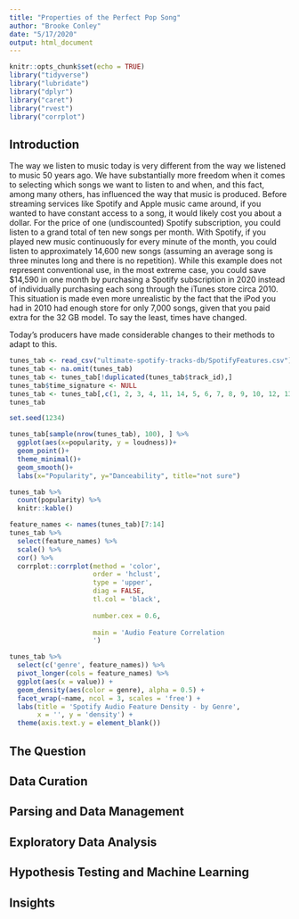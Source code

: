 ---
title: "Properties of the Perfect Pop Song"
author: "Brooke Conley"
date: "5/17/2020"
output: html_document
---

```{r setup, include=FALSE}
knitr::opts_chunk$set(echo = TRUE)
library("tidyverse")
library("lubridate")
library("dplyr")
library("caret")
library("rvest")
library("corrplot")
```

## Introduction

The way we listen to music today is very different from the way we listened to music 50 years ago. We have substantially more freedom when it comes to selecting which songs we want to listen to and when, and this fact, among many others, has influenced the way that music is produced. Before streaming services like Spotify and Apple music came around, if you wanted to have constant access to a song, it would likely cost you about a dollar. For the price of one (undiscounted) Spotify subscription, you could listen to a grand total of ten new songs per month. With Spotify, if you played new music continuously for every minute of the month, you could listen to approximately 14,600 new songs (assuming an average song is three minutes long and there is no repetition). While this example does not represent conventional use, in the most extreme case, you could save $14,590 in one month by purchasing a Spotify subscription in 2020 instead of individually purchasing each song through the iTunes store circa 2010. This situation is made even more unrealistic by the fact that the iPod you had in 2010 had enough store for only 7,000 songs, given that you paid extra for the 32 GB model. To say the least, times have changed. 

Today's producers have made considerable changes to their methods to adapt to this. 

```{r}

tunes_tab <- read_csv("ultimate-spotify-tracks-db/SpotifyFeatures.csv")
tunes_tab <- na.omit(tunes_tab)
tunes_tab <- tunes_tab[!duplicated(tunes_tab$track_id),]
tunes_tab$time_signature <- NULL
tunes_tab <- tunes_tab[,c(1, 2, 3, 4, 11, 14, 5, 6, 7, 8, 9, 10, 12, 13)]
tunes_tab

```




```{r}
set.seed(1234)

tunes_tab[sample(nrow(tunes_tab), 100), ] %>%
  ggplot(aes(x=popularity, y = loudness))+
  geom_point()+
  theme_minimal()+
  geom_smooth()+
  labs(x="Popularity", y="Danceability", title="not sure")

```

```{r}
tunes_tab %>% 
  count(popularity) %>%
  knitr::kable()
```




```{r}
feature_names <- names(tunes_tab)[7:14]
tunes_tab %>%
  select(feature_names) %>%
  scale() %>%
  cor() %>%
  corrplot::corrplot(method = 'color', 
                     order = 'hclust', 
                     type = 'upper', 
                     diag = FALSE, 
                     tl.col = 'black',
                
                     number.cex = 0.6,
                    
                     main = 'Audio Feature Correlation
                     ')
```





```{r}
tunes_tab %>%
  select(c('genre', feature_names)) %>%
  pivot_longer(cols = feature_names) %>%
  ggplot(aes(x = value)) +
  geom_density(aes(color = genre), alpha = 0.5) +
  facet_wrap(~name, ncol = 3, scales = 'free') +
  labs(title = 'Spotify Audio Feature Density - by Genre',
       x = '', y = 'density') +
  theme(axis.text.y = element_blank()) 
```








## The Question


## Data Curation


## Parsing and Data Management


## Exploratory Data Analysis


## Hypothesis Testing and Machine Learning


## Insights














